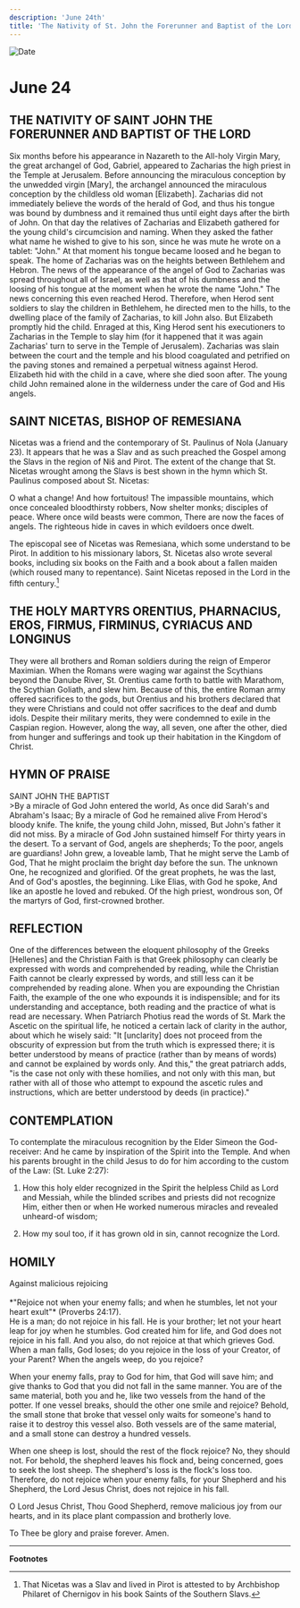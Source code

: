 ```yaml
---
description: 'June 24th'
title: 'The Nativity of St. John the Forerunner and Baptist of the Lord, St. Nicetas, Bishop of Remesiana'
---
```


<CustomPaginator />
<RunningHead />

<Image src="/title-imprint.png" height={68} width={50} alt="Date" className="title-imprint"/>

# <div id="date">June <Image className="four-dot" src="/four-dot.png" height={15} width={15} alt="" />24</div>

## THE NATIVITY OF SAINT JOHN THE FORERUNNER AND BAPTIST OF THE LORD

Six months before his appearance in Nazareth to the All-holy Virgin Mary, the great archangel of God, Gabriel, appeared to Zacharias the high priest in the Temple at Jerusalem. Before announcing the miraculous conception by the unwedded virgin [Mary], the archangel announced the miraculous conception by the childless old woman [Elizabeth]. Zacharias did not immediately believe the words of the herald of God, and thus his tongue was bound by dumbness and it remained thus until eight days after the birth of John. On that day the relatives of Zacharias and Elizabeth gathered for the young child's circumcision and naming. When they asked the father what name he wished to give to his son, since he was mute he wrote on a tablet: "John." At that moment his tongue became loosed and he began to speak. The home of Zacharias was on the heights between Bethlehem and Hebron. The news of the appearance of the angel of God to Zacharias was spread throughout all of Israel, as well as that of his dumbness and the loosing of his tongue at the moment when he wrote the name "John." The news concerning this even reached Herod. Therefore, when Herod sent soldiers to slay the children in Bethlehem, he directed men to the hills, to the dwelling place of the family of Zacharias, to kill John also. But Elizabeth promptly hid the child. Enraged at this, King Herod sent his executioners to Zacharias in the Temple to slay him (for it happened that it was again Zacharias' turn to serve in the Temple of Jerusalem). Zacharias was slain between the court and the temple and his blood coagulated and petrified on the paving stones and remained a perpetual witness against Herod. Elizabeth hid with the child in a cave, where she died soon after. The young child John remained alone in the wilderness under the care of God and His angels.

## SAINT NICETAS, BISHOP OF REMESIANA

Nicetas was a friend and the contemporary of St. Paulinus of Nola (January 23). It appears that he was a Slav and as such preached the Gospel among the Slavs in the region of Niš and Pirot. The extent of the change that St. Nicetas wrought among the Slavs is best shown in the hymn which St. Paulinus composed about St. Nicetas:

O what a change! And how fortuitous!
The impassible mountains, which once concealed bloodthirsty robbers, Now shelter monks; disciples of peace. Where once wild beasts were common, There are now the faces of angels. The righteous hide in caves in which evildoers once dwelt.

The episcopal see of Nicetas was Remesiana, which some understand to be Pirot. In addition to his missionary labors, St. Nicetas also wrote several books, including six books on the Faith and a book about a fallen maiden (which roused many to repentance). Saint Nicetas reposed in the Lord in the fifth century.[^1] 

## THE HOLY MARTYRS ORENTIUS, PHARNACIUS, EROS, FIRMUS, FIRMINUS, CYRIACUS AND LONGINUS

They were all brothers and Roman soldiers during the reign of Emperor Maximian. When the Romans were waging war against the Scythians beyond the Danube River, St. Orentius came forth to battle with Marathom, the Scythian Goliath, and slew him. Because of this, the entire Roman army offered sacrifices to the gods, but Orentius and his brothers declared that they were Christians and could not offer sacrifices to the deaf and dumb idols. Despite their military merits, they were condemned to exile in the Caspian region. However, along the way, all seven, one after the other, died from hunger and sufferings and took up their habitation in the Kingdom of Christ.


## HYMN OF PRAISE
<div style={{textAlign:'center', color:'crimson', fontWeight:'bold'}}>
SAINT JOHN THE BAPTIST
</div>
>By a miracle of God John entered the world,  
As once did Sarah's and Abraham's Isaac;  
By a miracle of God he remained alive  
From Herod's bloody knife.  
The knife, the young child John, missed,  
But John's father it did not miss.  
By a miracle of God John sustained himself  
For thirty years in the desert.  
To a servant of God, angels are shepherds;  
To the poor, angels are guardians!  
John grew, a loveable lamb,  
That he might serve the Lamb of God,  
That he might proclaim the bright day before the sun.  
The unknown One, he recognized and glorified.  
Of the great prophets, he was the last,  
And of God's apostles, the beginning.  
Like Elias, with God he spoke,  
And like an apostle he loved and rebuked.  
Of the high priest, wondrous son,  
Of the martyrs of God, first-crowned brother.  

## REFLECTION

One of the differences between the eloquent philosophy of the Greeks [Hellenes] and the Christian Faith is that Greek philosophy can clearly be expressed with words and comprehended by reading, while the Christian Faith cannot be clearly expressed by words, and still less can it be comprehended by reading alone. When you are expounding the Christian Faith, the example of the one who expounds it is indispensible; and for its understanding and acceptance, both reading and the practice of what is read are necessary. When Patriarch Photius read the words of St. Mark the Ascetic on the spiritual life, he noticed a certain lack of clarity in the author, about which he wisely said: "It [unclarity] does not proceed from the obscurity of expression but from the truth which is expressed there; it is better understood by means of practice (rather than by means of words) and cannot be explained by words only. And this," the great patriarch adds, "is the case not only with these homilies, and not only with this man, but rather with all of those who attempt to expound the ascetic rules and instructions, which are better understood by deeds (in practice)."

## CONTEMPLATION

To contemplate the miraculous recognition by the Elder Simeon the God-receiver: And he came by inspiration of the Spirit into the Temple. And when his parents brought in the child Jesus to do for him according to the custom of the Law: (St. Luke 2:27):

1. How this holy elder recognized in the Spirit the helpless Child as Lord and Messiah, while the blinded scribes and priests did not recognize Him, either then or when He worked numerous miracles and revealed unheard-of wisdom;

2. How my soul too, if it has grown old in sin, cannot recognize the Lord.


## HOMILY
<div style={{textAlign:'center', color:'crimson', fontWeight:'bold'}}>
Against malicious rejoicing
</div>
<br />
<div style={{textAlign:'right'}}>
*"Rejoice not when your enemy falls; and when he stumbles, let not your heart exult"* (Proverbs 24:17).
</div>
He is a man; do not rejoice in his fall. He is your brother; let not your heart leap for joy when he stumbles. God created him for life, and God does not rejoice in his fall. And you also, do not rejoice at that which grieves God. When a man falls, God loses; do you rejoice in the loss of your Creator, of your Parent? When the angels weep, do you rejoice?

When your enemy falls, pray to God for him, that God will save him; and give thanks to God that you did not fall in the same manner. You are of the same material, both you and he, like two vessels from the hand of the potter. If one vessel breaks, should the other one smile and rejoice? Behold, the small stone that broke that vessel only waits for someone's hand to raise it to destroy this vessel also. Both vessels are of the same material, and a small stone can destroy a hundred vessels.

When one sheep is lost, should the rest of the flock rejoice? No, they should not. For behold, the shepherd leaves his flock and, being concerned, goes to seek the lost sheep. The shepherd's loss is the flock's loss too. Therefore, do not rejoice when your enemy falls, for your Shepherd and his Shepherd, the Lord Jesus Christ, does not rejoice in his fall.

O Lord Jesus Christ, Thou Good Shepherd, remove malicious joy from our hearts, and in its place plant compassion and brotherly love.

To Thee be glory and praise forever. Amen.

---
**Footnotes**

[^1]: That Nicetas was a Slav and lived in Pirot is attested to by Archbishop Philaret of Chernigov in his book Saints of the Southern Slavs.